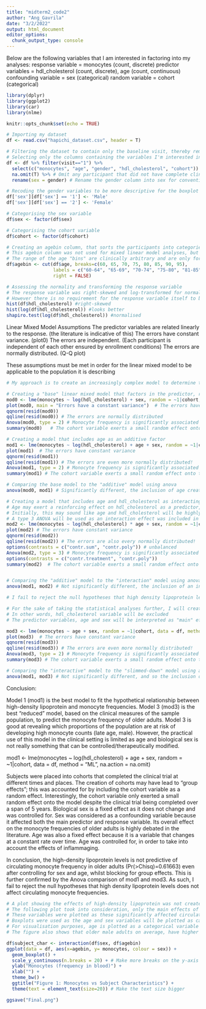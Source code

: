 ```yaml
---
title: "midterm2_code2"
author: "Ang_Gavrila"
date: "3/2/2022"
output: html_document
editor_options: 
  chunk_output_type: console
---
```

Below are the following variables that I am interested in factoring into my analyses:
response variable = monocytes (count, discrete)
predictor variables = hdl_cholesterol (count, discrete), age (count, continuous)
confounding variable = sex (categorical)
random variable = cohort (categorical)

```r
library(dplyr)
library(ggplot2)
library(car)
library(nlme)

knitr::opts_chunk$set(echo = TRUE)

# Importing my dataset
df <- read.csv("hapichi_dataset.csv", header = T) 

# Filtering the dataset to contain only the baseline visit, thereby removing interventional effects
# Selecting only the columns containing the variables I'm interested in
df <- df %>% filter(visit=="1") %>% 
  select(c("monocytes", "age", "gender", "hdl_cholesterol", "cohort")) %>%
  na.omit(T) %>% # Omit any participant that did not have complete clinical records
  rename(sex = gender) # Rename the gender column into sex for conventions

# Recoding the gender variables to be more descriptive for the boxplot figure legend
df['sex'][df['sex'] == '1'] <- 'Male'
df['sex'][df['sex'] == '2'] <- 'Female'

# Categorising the sex variable
df$sex <- factor(df$sex) 

# Categorising the cohort variable
df$cohort <- factor(df$cohort) 

# Creating an agebin column, that sorts the participants into categories according to their age
# This agebin column was not used for mixed linear model analyses, but for creating a boxplot figure
# The range of the age "bins" are clinically arbitrary and are only for visualisation purposes
df$agebin <- cut(df$age, breaks=c(60, 65, 70, 75, 80, 85, 90, 95), 
                 labels = c("60-64", "65-69", "70-74", "75-80", "81-85", "86-90", "90-95"),
                 right = FALSE)
```

```r

# Assessing the normality and transforming the response variable
# The response variable was right-skewed and log-transformed for normality
# However there is no requirement for the response variable itself to be normally distributed in a linear mixed model (LMM).
hist(df$hdl_cholesterol) #right-skewed
hist(log(df$hdl_cholesterol)) #looks better
shapiro.test(log(df$hdl_cholesterol)) #normalised
```

Linear Mixed Model Assumptions
The predictor variables are related linearly to the response. (the literature is indicative of this)
The errors have constant variance. (plot0) 
The errors are independent. (Each participant is independent of each other ensured by enrollment conditions)
The errors are normally distributed. (Q-Q plot)

These assumptions must be met in order for the linear mixed model to be applicable to the population it is describing

```r

# My approach is to create an increasingly complex model to determine the level at which the model best fits the data. Afterwards, I will remove the predictor variables that does not contribute to the model to prevent the model from over fitting the data (in other words, the clinical population) and so that it may be more applied to the general population. 

# Creating a "base" linear mixed model that factors in the predictor, response and confounding variable
mod0 <- lme(monocytes ~ log(hdl_cholesterol) + sex, random = ~1|cohort, data = df, method = "ML", na.action = na.omit) 
plot(mod0, main = "Errors have a constant variance")  # The errors have constant variance
qqnorm(resid(mod0)) 
qqline(resid(mod0)) # The errors are normally distributed
Anova(mod0, type = 2) # Monocyte frequency is significantly associated with sex
summary(mod0)   # The cohort variable exerts a small random effect onto the model; sex does have a significant contribution to the model

# Creating a model that includes age as an additive factor
mod1 <- lme(monocytes ~ log(hdl_cholesterol) + age + sex, random = ~1|cohort, data = df, method = "ML", na.action = na.omit)
plot(mod1)  # The errors have constant variance
qqnorm(resid(mod1)) 
qqline(resid(mod1)) # The errors are even more normally distributed!
Anova(mod1, type = 2) # Monocyte frequency is significantly associated with sex and age
summary(mod1) # The cohort variable exerts a small random effect onto the model; sex and age do have significant contributions to the model. None of the predictor variables are highly correlated to each other. 

# Comparing the base model to the "additive" model using anova
anova(mod0, mod1) # Significantly different, the inclusion of age creates a better model to fit the data. 

# Creating a model that includes age and hdl_cholesterol as interacting predictors
# Age may exert a reinforcing effect on hdl_cholesterol as a predictor, as the body of older adults have more difficulty breaking down cholesterol
# Initially, this may sound like age and hdl_cholesterol will be highly collinear, but a cor.test reveals a lower Pearson correlation value (0.179) between these two predictors. Therefore, using these two variables as predictors is okay. 
# A type 3 ANOVA will be used as an interaction effect was included in the model
mod2 <- lme(monocytes ~ log(hdl_cholesterol) * age + sex, random = ~1|cohort, data = df, method = "ML", na.action = na.omit)
plot(mod2) # The errors have constant variance
qqnorm(resid(mod2)) 
qqline(resid(mod2)) # The errors are also every normally distributed!
options(contrasts = c("contr.sum", "contr.poly")) # unbalanced
Anova(mod2, type = 3) # Monocyte frequency is significantly associated with sex, but hdl_cholesterol and age now do not exert an interaction effect. Therefore, only their main effects will be considered. 
options(contrasts = c("contr.treatment", "contr.poly"))
summary(mod2)  # The cohort variable exerts a small random effect onto the model; sex continues to have a significant contribution to the model. 


# Comparing the "additive" model to the "interaction" model using anova
anova(mod1, mod2) # Not significantly different, the inclusion of an interaction term does not result in a better model fit.

# I fail to reject the null hypotheses that high density lipoprotein levels does not affect circulating monocyte frequencies

# For the sake of taking the statistical analyses further, I will create a model that only includes predictor variables that contribute to the model's fit to the data 
# In other words, hdl_cholesterol variable will be excluded
# The predictor variables, age and sex will be interpreted as "main" effects

mod3 <- lme(monocytes ~ age + sex, random = ~1|cohort, data = df, method = "ML", na.action = na.omit)
plot(mod3)  # The errors have constant variance
qqnorm(resid(mod3)) 
qqline(resid(mod3)) # The errors are even more normally distributed!
Anova(mod3, type = 2) # Monocyte frequency is significantly associated with sex and age
summary(mod3) # The cohort variable exerts a small random effect onto the model; sex and age do have significant contributions to the model. None of the predictor variables are highly correlated to each other, as expected since age does not determine sex

# Comparing the "interactive" model to the "slimmed-down" model using anova
anova(mod1, mod3) # Not significantly different, and so the inclusion of hdl_cholesterol isn't contributing to the model fit and therefore can be removed.

```

Conclusion:

Model 1 (mod1) is the best model to fit the hypothetical relationship between high-density lipoprotein and monocyte frequencies. Model 3 (mod3) is the best "reduced" model, based on the clinical measures of the sample population, to predict the monocyte frequency of older adults. Model 3 is good at revealing which proportions of the population are at risk of developing high monocyte counts (late age, male). However, the practical use of this model in the clinical setting is limited as age and biological sex is not really something that can be controlled/therapeutically modified.


mod1 <- lme(monocytes ~ log(hdl_cholesterol) + age + sex, random = ~1|cohort, data = df, method = "ML", na.action = na.omit)

Subjects were placed into cohorts that completed the clinical trial at different times and places. The creation of cohorts may have lead to "group effects"; this was accounted for by including the cohort variable as a random effect. Interestingly, the cohort variable only exerted a small random effect onto the model despite the clinical trial being completed over a span of 5 years. Biological sex is a fixed effect as it does not change and was controlled for. Sex was considered as a confounding variable because it affected both the main predictor and response variable. Its overall effect on the monocyte frequencies of older adults  is highly debated in the literature. Age was also a fixed effect because it is a variable that changes at a constant rate over time. Age was controlled for, in order to take into account the effects of inflammaging.

In conclusion, the high-density lipoprotein levels is not predictive of circulating monocyte frequency in older adults (Pr(>Chisq)=0.61663) even after controlling for sex and age, whilst blocking for group effects. This is further confirmed by the Anova comparison of mod1 and mod3. As such, I fail to reject the null hypotheses that high density lipoprotein levels does not affect circulating monocyte frequencies.

```r
# A plot showing the effects of high-density lipoprotein was not created as these predictor variables did not significantly affect monocyte frequency.
# The following plot took into consideration, only the main effects of the age and sex variables.
# These variables were plotted as these significantly affected circulating monocyte frequencies
# Boxplots were used as the age and sex variables will be plotted as categorical factors
# For visualisation purposes, age is plotted as a categorical variable to clearly show the positive trend age and monocytes
# The figure also shows that older male adults on average, have higher frequencies of circulating monocytes in their blood compared to females of the same age. 

df$subject_char <- interaction(df$sex, df$agebin)
ggplot(data = df, aes(x=agebin, y= monocytes, colour = sex)) + 
  geom_boxplot() +
  scale_y_continuous(n.breaks = 20) + # Make more breaks on the y-axis 
  ylab("Monocytes (frequency in blood)") +
  xlab("") +
  theme_bw() +
  ggtitle("Figure 1: Monocytes vs Subject Characteristics") +
  theme(text = element_text(size=20)) # Make the text size bigger

ggsave("Final.png")
```




